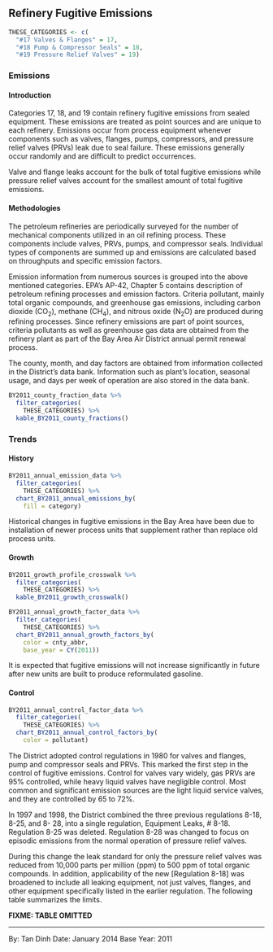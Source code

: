 ## Refinery Fugitive Emissions

```r
THESE_CATEGORIES <- c(
  "#17 Valves & Flanges" = 17,
  "#18 Pump & Compressor Seals" = 18,
  "#19 Pressure Relief Valves" = 19)
```

### Emissions

#### Introduction {-}

Categories 17, 18, and 19 contain refinery fugitive emissions from sealed equipment. These emissions are treated as point sources and are unique to each refinery. Emissions occur from process equipment whenever components such as valves, flanges, pumps, compressors, and pressure relief valves (PRVs) leak due to seal failure. These emissions generally occur randomly and are difficult to predict occurrences.

Valve and flange leaks account for the bulk of total fugitive emissions while pressure relief valves account for the smallest amount of total fugitive emissions.

#### Methodologies {-}

The petroleum refineries are periodically surveyed for the number of mechanical components utilized in an oil refining process. These components include valves, PRVs, pumps, and compressor seals. Individual types of components are summed up and emissions are calculated based on throughputs and specific emission factors.

Emission information from numerous sources is grouped into the above mentioned categories. EPA's AP-42, Chapter 5 contains description of petroleum refining processes and emission factors. Criteria pollutant, mainly total organic compounds, and greenhouse gas emissions, including carbon dioxide (CO~2~), methane (CH~4~), and nitrous oxide (N~2~O) are produced during refining processes. Since refinery emissions are part of point sources, criteria pollutants as well as greenhouse gas data are obtained from the refinery plant as part of the Bay Area Air District annual permit renewal process.

The county, month, and day factors are obtained from information collected in the District’s data bank. Information such as plant's location, seasonal usage, and days per week of operation are also stored in the data bank.

```r
BY2011_county_fraction_data %>%
  filter_categories(
    THESE_CATEGORIES) %>%
  kable_BY2011_county_fractions()
```

### Trends

#### History {-}

```r
BY2011_annual_emission_data %>%
  filter_categories(
    THESE_CATEGORIES) %>%
  chart_BY2011_annual_emissions_by(
    fill = category)
```

Historical changes in fugitive emissions in the Bay Area have been due to installation of newer process units that supplement rather than replace old process units.

#### Growth {-}

```r
BY2011_growth_profile_crosswalk %>%
  filter_categories(
    THESE_CATEGORIES) %>%
  kable_BY2011_growth_crosswalk()
```

```r
BY2011_annual_growth_factor_data %>%
  filter_categories(
    THESE_CATEGORIES) %>%
  chart_BY2011_annual_growth_factors_by(
    color = cnty_abbr,
    base_year = CY(2011))
```

It is expected that fugitive emissions will not increase significantly in future after new units are built to produce reformulated gasoline.

#### Control {-}

```r
BY2011_annual_control_factor_data %>%
  filter_categories(
    THESE_CATEGORIES) %>%
  chart_BY2011_annual_control_factors_by(
    color = pollutant)
```

The District adopted control regulations in 1980 for valves and flanges, pump and compressor seals and PRVs. This marked the first step in the control of fugitive emissions. Control for valves vary widely, gas PRVs are 95% controlled, while heavy liquid valves have negligible control. Most common and significant emission sources are the light liquid service valves, and they are controlled by 65 to 72%.

In 1997 and 1998, the District combined the three previous regulations 8-18, 8-25, and 8- 28, into a single regulation, Equipment Leaks, # 8-18. Regulation 8-25 was deleted. Regulation 8-28 was changed to focus on episodic emissions from the normal operation of pressure relief valves.

During this change the leak standard for only the pressure relief valves was reduced from 10,000 parts per million (ppm) to 500 ppm of total organic compounds. In addition, applicability of the new [Regulation 8-18] was broadened to include all leaking equipment, not just valves, flanges, and other equipment specifically listed in the earlier regulation. The following table summarizes the limits.

<div class="FIXME">
**FIXME: TABLE OMITTED**
</div>

***

By: Tan Dinh
Date: January 2014
Base Year: 2011
